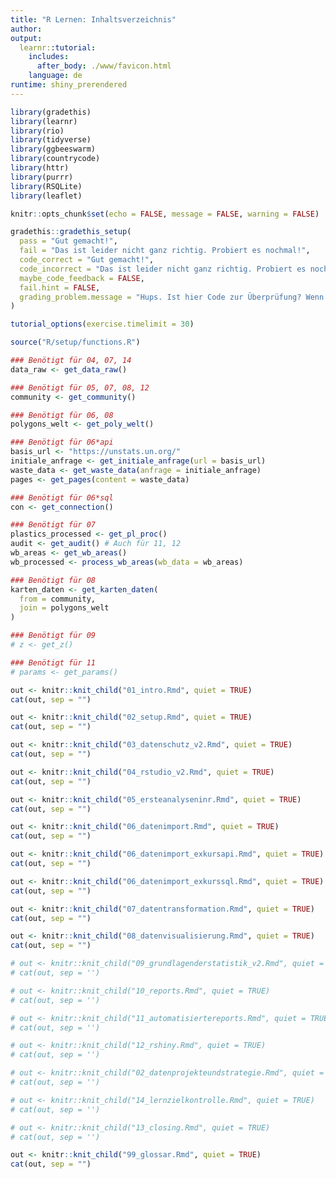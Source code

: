 ```yaml
---
title: "R Lernen: Inhaltsverzeichnis"
author:
output: 
  learnr::tutorial:
    includes:
      after_body: ./www/favicon.html
    language: de
runtime: shiny_prerendered
---
```


```r
library(gradethis)
library(learnr)
library(rio)
library(tidyverse)
library(ggbeeswarm)
library(countrycode)
library(httr)
library(purrr)
library(RSQLite)
library(leaflet)

knitr::opts_chunk$set(echo = FALSE, message = FALSE, warning = FALSE)

gradethis::gradethis_setup(
  pass = "Gut gemacht!",
  fail = "Das ist leider nicht ganz richtig. Probiert es nochmal!",
  code_correct = "Gut gemacht!",
  code_incorrect = "Das ist leider nicht ganz richtig. Probiert es nochmal!",
  maybe_code_feedback = FALSE,
  fail.hint = FALSE,
  grading_problem.message = "Hups. Ist hier Code zur Überprüfung? Wenn ja, dann liegt der Fehler bei uns. Schickt Nina bitte einen Screenshot mit der Übung und Eurer Lösung."
)

tutorial_options(exercise.timelimit = 30)

source("R/setup/functions.R")

### Benötigt für 04, 07, 14
data_raw <- get_data_raw()

### Benötigt für 05, 07, 08, 12
community <- get_community()

### Benötigt für 06, 08
polygons_welt <- get_poly_welt()

### Benötigt für 06*api
basis_url <- "https://unstats.un.org/"
initiale_anfrage <- get_initiale_anfrage(url = basis_url)
waste_data <- get_waste_data(anfrage = initiale_anfrage)
pages <- get_pages(content = waste_data)

### Benötigt für 06*sql
con <- get_connection()

### Benötigt für 07
plastics_processed <- get_pl_proc()
audit <- get_audit() # Auch für 11, 12
wb_areas <- get_wb_areas()
wb_processed <- process_wb_areas(wb_data = wb_areas)

### Benötigt für 08
karten_daten <- get_karten_daten(
  from = community,
  join = polygons_welt
)

### Benötigt für 09
# z <- get_z()

### Benötigt für 11
# params <- get_params()

``` 

<!-- ## Willkommen -->
```r
out <- knitr::knit_child("01_intro.Rmd", quiet = TRUE)
cat(out, sep = "")
```

<!-- ## Setup -->
```r
out <- knitr::knit_child("02_setup.Rmd", quiet = TRUE)
cat(out, sep = "")
```

<!-- ## Datenschutz und Datenethik -->
```r
out <- knitr::knit_child("03_datenschutz_v2.Rmd", quiet = TRUE)
cat(out, sep = "")
```

<!-- ## Einführung in RStudio -->
```r
out <- knitr::knit_child("04_rstudio_v2.Rmd", quiet = TRUE)
cat(out, sep = "")
```

<!-- Daten verstehen mit R -->
```r
out <- knitr::knit_child("05_ersteanalyseninr.Rmd", quiet = TRUE)
cat(out, sep = "")
```

<!-- ## Datenimport und APIs -->
```r
out <- knitr::knit_child("06_datenimport.Rmd", quiet = TRUE)
cat(out, sep = "")
```

<!-- ## Exkurs: APIs-->
```r
out <- knitr::knit_child("06_datenimport_exkursapi.Rmd", quiet = TRUE)
cat(out, sep = "")
```

<!-- ## Exkurs: SQL -->
```r
out <- knitr::knit_child("06_datenimport_exkurssql.Rmd", quiet = TRUE)
cat(out, sep = "")
```

<!-- ## Datentransformation -->
```r
out <- knitr::knit_child("07_datentransformation.Rmd", quiet = TRUE)
cat(out, sep = "")
```

<!-- ## Datenvisualisierung  -->
```r
out <- knitr::knit_child("08_datenvisualisierung.Rmd", quiet = TRUE)
cat(out, sep = "")
```

<!-- ## Grundlagen der Statistik -->
```r
# out <- knitr::knit_child("09_grundlagenderstatistik_v2.Rmd", quiet = TRUE)
# cat(out, sep = '')
```

<!-- ## Reports in R Markdown -->
```r
# out <- knitr::knit_child("10_reports.Rmd", quiet = TRUE)
# cat(out, sep = '')
```

<!-- ## Reportautomatisierung -->
```r
# out <- knitr::knit_child("11_automatisiertereports.Rmd", quiet = TRUE)
# cat(out, sep = '')
```

<!-- ## Interaktive Visualisierungen -->
```r
# out <- knitr::knit_child("12_rshiny.Rmd", quiet = TRUE)
# cat(out, sep = '')
```

<!-- ## Datenprojekte aus der Zivilgesellschaft -->
```r
# out <- knitr::knit_child("02_datenprojekteundstrategie.Rmd", quiet = TRUE)
# cat(out, sep = '')
```

<!-- ## Lernzielkontrolle -->
```r
# out <- knitr::knit_child("14_lernzielkontrolle.Rmd", quiet = TRUE)
# cat(out, sep = '')
```

<!-- ## Und jetzt? -->
```r
# out <- knitr::knit_child("13_closing.Rmd", quiet = TRUE)
# cat(out, sep = '')
```

<!-- ## Glossar -->
```r
out <- knitr::knit_child("99_glossar.Rmd", quiet = TRUE)
cat(out, sep = "")
```
